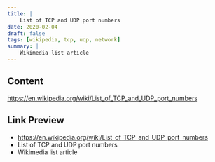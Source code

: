 ```yaml
---
title: |
    List of TCP and UDP port numbers
date: 2020-02-04
draft: false
tags: [wikipedia, tcp, udp, network]
summary: |
    Wikimedia list article
---
```


## Content

https://en.wikipedia.org/wiki/List_of_TCP_and_UDP_port_numbers

## Link Preview

- https://en.wikipedia.org/wiki/List_of_TCP_and_UDP_port_numbers
- List of TCP and UDP port numbers
- Wikimedia list article
